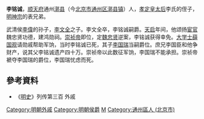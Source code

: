 '''李铭诚'''，[[顺天府|顺天府]]通州[[漷县|漷县]]（今[[北京市|北京市]][[通州区_(北京市)|通州区]][[漷县镇|漷县镇]]）人，[[孝定皇太后|孝定皇太后]]李氏的侄子，[[明神宗|明神宗]]的表兄弟。
         
武清侯[[李偉_(明朝)|李偉]]的孙子，[[李文全|李文全]]之子。李文全卒，李铭诚嗣爵。[[天启|天启]]年间，他颂扬[[宦官|宦官]]魏忠贤功德，建鸿勋祠。[[崇祯帝|崇祯帝]]即位，定[[魏忠贤|魏忠贤]]逆案，李铭诚获得幸免。[[大学士|大学士]][[薛国观|薛国观]]请勋戚帮助军饷，当时李铭诚已死，其子[[李国瑞|李国瑞]]当嗣爵位。庶兄李国臣和他争财产，说其父李铭诚遗产四十万。崇祯帝以此数征军饷，李国瑞不能承担。崇祯帝褫夺李国瑞的爵位，李国瑞忧虑而死。

== 參考資料 ==
* 《[[明史|明史]]》列传第三百 外戚

[[Category:明朝外戚|Category:明朝外戚]]
[[Category:明朝侯爵|Category:明朝侯爵]]
[[Category:李姓|M]]
[[Category:通州區人_(北京市)|Category:通州區人 (北京市)]]